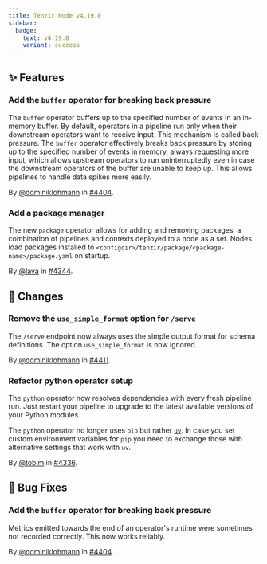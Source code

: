 ```yaml
---
title: Tenzir Node v4.19.0
sidebar:
  badge:
    text: v4.19.0
    variant: success
---
```


## ✨ Features

### Add the `buffer` operator for breaking back pressure

The `buffer` operator buffers up to the specified number of events in an
in-memory buffer. By default, operators in a pipeline run only when their
downstream operators want to receive input. This mechanism is called back
pressure. The `buffer` operator effectively breaks back pressure by storing up
to the specified number of events in memory, always requesting more input, which
allows upstream operators to run uninterruptedly even in case the downstream
operators of the buffer are unable to keep up. This allows pipelines to handle
data spikes more easily.

By [@dominiklohmann](https://github.com/dominiklohmann) in [#4404](https://github.com/tenzir/tenzir/pull/4404).

### Add a package manager

The new `package` operator allows for adding and removing packages, a
combination of pipelines and contexts deployed to a node as a set. Nodes load
packages installed to `<configdir>/tenzir/package/<package-name>/package.yaml`
on startup.

By [@lava](https://github.com/lava) in [#4344](https://github.com/tenzir/tenzir/pull/4344).

## 🔄 Changes

### Remove the `use_simple_format` option for `/serve`

The `/serve` endpoint now always uses the simple output format for schema
definitions. The option `use_simple_format` is now ignored.

By [@dominiklohmann](https://github.com/dominiklohmann) in [#4411](https://github.com/tenzir/tenzir/pull/4411).

### Refactor python operator setup

The `python` operator now resolves dependencies with every fresh pipeline run.
Just restart your pipeline to upgrade to the latest available versions of your
Python modules.

The `python` operator no longer uses `pip` but rather
[`uv`](https://github.com/astral-sh/uv). In case you set custom environment
variables for `pip` you need to exchange those with alternative settings that
work with `uv`.

By [@tobim](https://github.com/tobim) in [#4336](https://github.com/tenzir/tenzir/pull/4336).

## 🐛 Bug Fixes

### Add the `buffer` operator for breaking back pressure

Metrics emitted towards the end of an operator's runtime were sometimes not
recorded correctly. This now works reliably.

By [@dominiklohmann](https://github.com/dominiklohmann) in [#4404](https://github.com/tenzir/tenzir/pull/4404).
